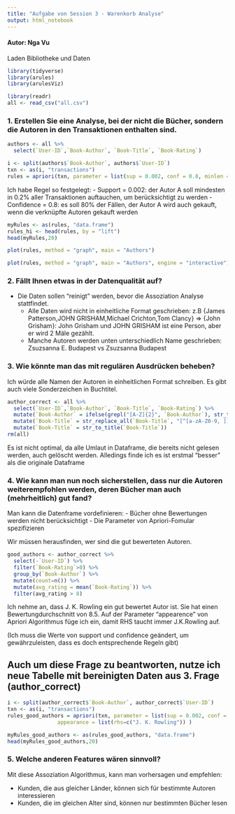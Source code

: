 ```yaml
---
title: "Aufgabe von Session 3 - Warenkorb Analyse"
output: html_notebook
---
```


#### Autor: Nga Vu

Laden Bibliotheke und Daten
```r
library(tidyverse)
library(arules)
library(arulesViz)
```

```r
library(readr)
all <- read_csv("all.csv")
```
### 1. Erstellen Sie eine Analyse, bei der nicht die Bücher, sondern die Autoren in den Transaktionen enthalten sind. 

```r
authors <- all %>% 
  select(`User-ID`,`Book-Author`, `Book-Title`, `Book-Rating`)
```


```r
i <- split(authors$`Book-Author`, authors$`User-ID`)
txn <- as(i, "transactions")
rules = apriori(txn, parameter = list(sup = 0.002, conf = 0.8, minlen = 2, maxlen =10, target = "rules"))
```

Ich habe Regel so festgelegt: 
  - Support = 0.002: der Autor A soll mindesten in 0.2% aller Transaktionen auftauchen, um berücksichtigt zu werden
  - Confidence = 0.8: es soll 80% der Fällen, der Autor A wird auch gekauft, wenn die verknüpfte Autoren gekauft werden

```r
myRules <- as(rules, "data.frame")
rules_hi <- head(rules, by = "lift")
head(myRules,20)
```

```r
plot(rules, method = "graph", main = "Authors")
```

```r
plot(rules, method = "graph", main = "Authors", engine = "interactive")
```

### 2. Fällt Ihnen etwas in der Datenqualität auf?
- Die Daten sollen "reinigt" werden, bevor die Assoziation Analyse stattfindet. 
    - Alle Daten wird nicht in einheitliche Format geschrieben: 
    z.B {James Patterson,JOHN GRISHAM,Michael Crichton,Tom Clancy} => {John Grisham}: John Grisham und JOHN GRISHAM ist eine Person, aber er wird 2 Mäle gezählt.
    - Manche Autoren werden unten unterschiedlich Name geschrieben: Zsuzsanna E. Budapest vs Zsuzsanna Budapest

### 3. Wie könnte man das mit regulären Ausdrücken beheben?
Ich würde alle Namen der Autoren in einheitlichen Format schreiben. Es gibt auch viele Sonderzeichen in Buchtitel. 

```r
author_correct <- all %>%
  select(`User-ID`,`Book-Author`, `Book-Title`, `Book-Rating`) %>%
  mutate(`Book-Author` = ifelse(grepl("[A-Z]{2}", `Book-Author`), str_to_title(`Book-Author`), `Book-Author`)) %>% 
  mutate(`Book-Title` = str_replace_all(`Book-Title`, "[^[a-zA-Z0-9, ]]", "")) %>% 
  mutate(`Book-Title` = str_to_title(`Book-Title`))
rm(all)
```

Es ist nicht optimal, da alle Umlaut in Dataframe, die bereits nicht gelesen werden, auch gelöscht werden. Alledings finde ich es ist erstmal "besser" als die originale Dataframe

### 4. Wie kann man nun noch sicherstellen, dass nur die Autoren weiterempfohlen werden, deren Bücher man auch (mehrheitlich) gut fand?

Man kann die Datenframe vordefinieren:
- Bücher ohne Bewertungen werden nicht berücksichtigt
- Die Parameter von Apriori-Fomular spezifizieren

Wir müssen herausfinden, wer sind die gut bewerteten Autoren.
```r
good_authors <- author_correct %>% 
  select(-`User-ID`) %>% 
  filter(`Book-Rating`>0) %>% 
  group_by(`Book-Author`) %>% 
  mutate(count=n()) %>% 
  mutate(avg_rating = mean(`Book-Rating`)) %>% 
  filter(avg_rating > 8)
```

Ich nehme an, dass J. K. Rowling ein gut bewertet Autor ist. Sie hat einen Bewertungdurchschnitt von 8.5. Auf der Parameter "appearence" von Apriori Algorithmus füge ich ein, damit RHS taucht immer J.K.Rowling auf.

(Ich muss die Werte von support und confidence geändert, um gewährzuleisten, dass es doch entsprechende Regeln gibt)

## Auch um diese Frage zu beantworten, nutze ich neue Tabelle mit bereinigten Daten aus 3. Frage (author_correct)
```r
i <- split(author_correct$`Book-Author`, author_correct$`User-ID`)
txn <- as(i, "transactions")
rules_good_authors = apriori(txn, parameter = list(sup = 0.002, conf = 0.2, minlen = 2, maxlen =10, target = "rules"),
                appearance = list(rhs=c("J. K. Rowling")) )
```

```r
myRules_good_authors <- as(rules_good_authors, "data.frame")
head(myRules_good_authors,20)
```
   
### 5. Welche anderen Features wären sinnvoll?

Mit diese Assoziation Algorithmus, kann man vorhersagen und empfehlen:

- Kunden, die aus gleicher Länder, können sich für bestimmte Autoren interessieren
- Kunden, die im gleichen Alter sind, können nur bestimmten Bücher lesen
    
    
    
    
    